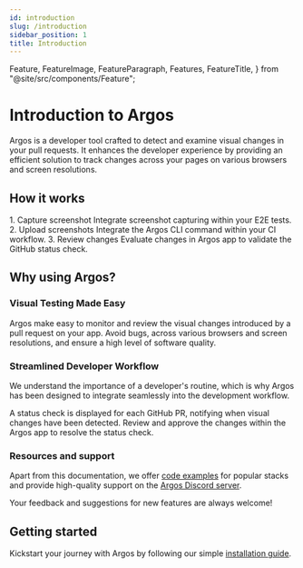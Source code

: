 ```yaml
---
id: introduction
slug: /introduction
sidebar_position: 1
title: Introduction
---
```


  Feature,
  FeatureImage,
  FeatureParagraph,
  Features,
  FeatureTitle,
} from "@site/src/components/Feature";


# Introduction to Argos

Argos is a developer tool crafted to detect and examine visual changes in your pull requests. It enhances the developer experience by providing an efficient solution to track changes across your pages on various browsers and screen resolutions.

## How it works

<Features>
  <Feature>
    <FeatureImage src={cameraIcon} />
    <FeatureTitle>1. Capture screenshot</FeatureTitle>
    <FeatureParagraph>
      Integrate screenshot capturing within your E2E tests.
    </FeatureParagraph>
  </Feature>
  <Feature>
    <FeatureImage src={uploadIcon} />
    <FeatureTitle>2. Upload screenshots</FeatureTitle>
    <FeatureParagraph>
      Integrate the Argos CLI command within your CI workflow.
    </FeatureParagraph>
  </Feature>
  <Feature>
    <FeatureImage src={checkIcon} />
    <FeatureTitle>3. Review changes</FeatureTitle>
    <FeatureParagraph>
      Evaluate changes in Argos app to validate the GitHub status check.
    </FeatureParagraph>
  </Feature>
</Features>

## Why using Argos?

### Visual Testing Made Easy

Argos make easy to monitor and review the visual changes introduced by a pull request on your app. Avoid bugs, across various browsers and screen resolutions, and ensure a high level of software quality.

### Streamlined Developer Workflow

We understand the importance of a developer's routine, which is why Argos has been designed to integrate seamlessly into the development workflow.

A status check is displayed for each GitHub PR, notifying when visual changes have been detected. Review and approve the changes within the Argos app to resolve the status check.

### Resources and support

Apart from this documentation, we offer [code examples](https://github.com/argos-ci/argos/tree/main/examples) for popular stacks and provide high-quality support on the [Argos Discord server](https://argos-ci.com/discord).

Your feedback and suggestions for new features are always welcome!

## Getting started

Kickstart your journey with Argos by following our simple [installation guide](/installation).

